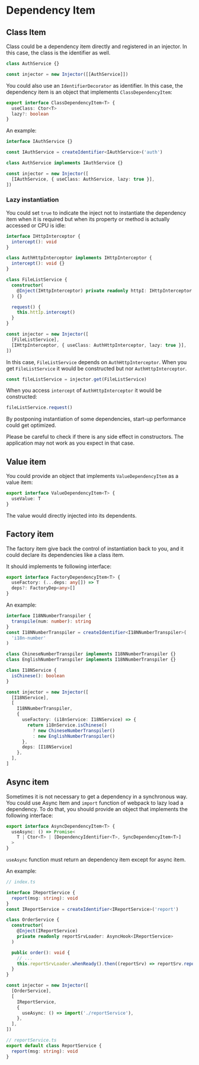 
# Dependency Item

## Class Item

Class could be a dependency item directly and registered in an injector. In this case, the class is the identifier as well.

```ts
class AuthService {}

const injector = new Injector([[AuthService]])
```

You could also use an `IdentifierDecorator` as identifier. In this case, the dependency item is an object that implements `ClassDependencyItem`:

```ts
export interface ClassDependencyItem<T> {
  useClass: Ctor<T>
  lazy?: boolean
}
```

An example:

```ts
interface IAuthService {}

const IAuthService = createIdentifier<IAuthService>('auth')

class AuthService implements IAuthService {}

const injector = new Injector([
  [IAuthService, { useClass: AuthService, lazy: true }],
])
```

### Lazy instantiation

You could set `true` to indicate the inject not to instantiate the dependency item when it is required but when its property or method is actually accessed or CPU is idle:

```ts highlight=21
interface IHttpInterceptor {
  intercept(): void
}

class AuthHttpInterceptor implements IHttpInterceptor {
  intercept(): void {}
}

class FileListService {
  constructor(
    @Inject(IHttpInterceptor) private readonly httpI: IHttpInterceptor
  ) {}

  request() {
    this.httIp.intercept()
  }
}

const injector = new Injector([
  [FileListService],
  [IHttpInterceptor, { useClass: AuthHttpInterceptor, lazy: true }],
])
```

In this case, `FileListService` depends on `AuthHttpInterceptor`. When you get `FileListService` it would be constructed but nor `AuthHttpInterceptor`. 

```ts
const fileListService = injector.get(FileListService)
```

When you access `intercept` of `AuthHttpInterceptor` it would be constructed:

```ts
fileListService.request()
```

By postponing instantiation of some dependencies, start-up performance could get optimized.

<Callout>
  Please be careful to check if there is any side effect in constructors. The application may not work as you expect in that case.
</Callout>

## Value item

You could provide an object that implements `ValueDependencyItem` as a value item:

```ts
export interface ValueDependencyItem<T> {
  useValue: T
}
```

The value would directly injected into its dependents.

## Factory item

The factory item give back the control of instantiation back to you, and it could declare its dependencies like a class item.

It should implements te following interface:

```ts
export interface FactoryDependencyItem<T> {
  useFactory: (...deps: any[]) => T
  deps?: FactoryDep<any>[]
}
```

An example:

```ts
interface I18NNumberTranspiler {
  transpile(num: number): string
}
const I18NNumberTranspiler = createIdentifier<I18NNumberTranspiler>(
  'i18n-number'
)

class ChineseNumberTranspiler implements I18NNumberTranspiler {}
class EnglishNumberTranspiler implements I18NNumberTranspiler {}

class I18NService {
  isChinese(): boolean
}

const injector = new Injector([
  [I18NService],
  [
    I18NNumberTranspiler,
    {
      useFactory: (i18nService: I18NService) => {
        return i18nService.isChinese()
          ? new ChineseNumberTranspiler()
          : new EnglishNumberTranspiler()
      },
      deps: [I18NService]
    },
  ],
]
```

## Async item

Sometimes it is not necessary to get a dependency in a synchronous way. You could use Async Item and `import` function of webpack to lazy load a dependency. To do that, you should provide an object that implements the following interface:

```ts
export interface AsyncDependencyItem<T> {
  useAsync: () => Promise<
    T | Ctor<T> | [DependencyIdentifier<T>, SyncDependencyItem<T>]
  >
}
```

`useAsync` function must return an dependency item except for async item.

An example:

```ts highlight=10-11,16,25
// index.ts

interface IReportService {
  report(msg: string): void
}
const IReportService = createIdentifier<IReportService>('report')

class OrderService {
  constructor(
    @Inject(IReportService)
    private readonly reportSrvLoader: AsyncHook<IReportService>
  )

  public order(): void {
    // ...
    this.reportSrvLoader.whenReady().then((reportSrv) => reportSrv.report(''))
  }
}

const injector = new Injector([
  [OrderService],
  [
    IReportService,
    {
      useAsync: () => import('./reportService'),
    },
  ],
])
```

```ts
// reportService.ts
export default class ReportService {
  report(msg: string): void
}
```
